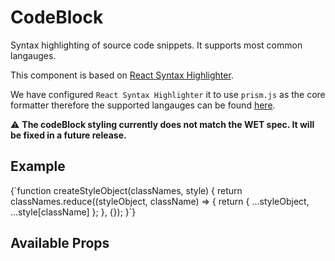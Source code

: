 

<Meta title="Components/CodeBlock/Intro" component={CodeBlock} />

# CodeBlock

Syntax highlighting of source code snippets. It supports most common langauges.

This component is based on [React Syntax Highlighter](https://www.npmjs.com/package/react-syntax-highlighter).

We have configured `React Syntax Highlighter` it to use `prism.js` as the core formatter therefore the supported langauges can be found [here](https://github.com/react-syntax-highlighter/react-syntax-highlighter/blob/HEAD/AVAILABLE_LANGUAGES_PRISM.MD).

⚠️ **The codeBlock styling currently does not match the WET spec. It will be fixed in a future release.**

## Example

<CodeBlock language="javascript">
  {`function createStyleObject(classNames, style) {
    return classNames.reduce((styleObject, className) => {
      return { ...styleObject, ...style[className] };
    }, {});
  }`}
</CodeBlock>

## Available Props

<ArgsTable />
